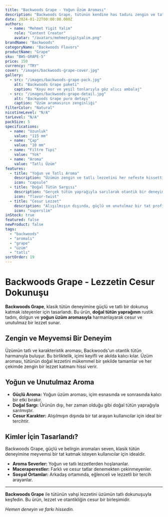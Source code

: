 ```yaml
---
title: "Backwoods Grape - Yoğun Üzüm Aroması"
description: "Backwoods Grape, tütünün kendine has tadını zengin ve tatlı üzüm notalarıyla harmanlar. Cesur ve lezzetli bir tercih."
date: 2024-01-22T00:00:00.000Z
authors:
  - name: "Mehmet Yigit Yalim"
    role: "Content Creator"
    avatar: "/avatars/mehmetyigityalim.png"
brandName: "Backwoods"
categoryName: "Backwoods Flavors"
productName: "Grape"
sku: "BWS-GRAPE-5"
price: 150
currency: "TRY"
cover: "/images/backwoods-grape-cover.jpg"
gallery:
  - src: "/images/backwoods-grape-pack.jpg"
    alt: "Backwoods Grape paketi"
    caption: "Koyu mor ve yeşil tonlarıyla göz alıcı ambalaj"
  - src: "/images/backwoods-grape-detail.jpg"
    alt: "Backwoods Grape puro detayı"
    caption: "Üzüm aromasının zenginliği"
filterColor: "Natural"
nicotineLevel: "N/A"
tarLevel: "N/A"
packSize: 5
specifications:
  - name: "Uzunluk"
    value: "115 mm"
  - name: "Çap"
    value: "10 mm"
  - name: "Filtre Tipi"
    value: "Yok"
  - name: "Aroma"
    value: "Tatlı Üzüm"
features:
  - title: "Yoğun ve Tatlı Aroma"
    description: "Üzümün zengin ve tatlı lezzetini her nefeste hissettirir."
    icon: "capsule"
  - title: "Doğal Tütün Sargısı"
    description: "Gerçek tütün yaprağıyla sarılarak otantik bir deneyim sunar."
    icon: "flavor-twist"
  - title: "Cesur Lezzet"
    description: "Alışılmışın dışında, güçlü ve unutulmaz bir tat profili."
    icon: "superslim"
inStock: true
featured: false
newProduct: false
tags:
  - "backwoods"
  - "aromalı"
  - "grape"
  - "üzüm"
  - "tatlı"
sortOrder: 19
---
```


# Backwoods Grape - Lezzetin Cesur Dokunuşu

**Backwoods Grape**, klasik tütün deneyimine güçlü ve tatlı bir dokunuş katmak isteyenler için tasarlandı. Bu ürün, **doğal tütün yaprağının** rustik tadını, dolgun ve **yoğun üzüm aromasıyla** harmanlayarak cesur ve unutulmaz bir lezzet sunar.

## Zengin ve Meyvemsi Bir Deneyim

Üzümün tatlı ve karakteristik aroması, Backwoods'un otantik tütün harmanıyla buluşur. Bu birliktelik, içimi keyifli ve akılda kalıcı kılar. Üzüm aroması, tütünün doğal lezzetini mükemmel bir şekilde tamamlar ve her çekimde zengin bir lezzet katmanı hissi verir.

## Yoğun ve Unutulmaz Aroma

- **Güçlü Aroma:** Yoğun üzüm aroması, içim esnasında ve sonrasında kalıcı bir etki bırakır.
- **Doğal Sargı:** Ürünün dışı, her zaman olduğu gibi doğal tütün yaprağıyla sarılmıştır.
- **Cesur Karakter:** Alışılmışın dışında bir tat arayan kullanıcılar için ideal bir tercihtir.

## Kimler İçin Tasarlandı?

Backwoods Grape, güçlü ve belirgin aromaları seven, klasik tütün deneyimine meyvemsi bir tat katmak isteyen kullanıcılar için idealdir.
* **Aroma Severler:** Yoğun ve tatlı lezzetlerden hoşlananlar.
* **Maceraperestler:** Farklı ve cesur tatlar denemekten çekinmeyenler.
* **Sosyal Ortamlar:** Arkadaş ortamında, eğlenceli ve lezzetli bir tercih arayanlar.

---

**Backwoods Grape** ile tütünün vahşi lezzetini üzümün tatlı dokunuşuyla keşfedin. Bu ürün, lezzet ve otantikliğin cesur bir birleşimidir.

*Hemen deneyin ve farkı hissedin.*